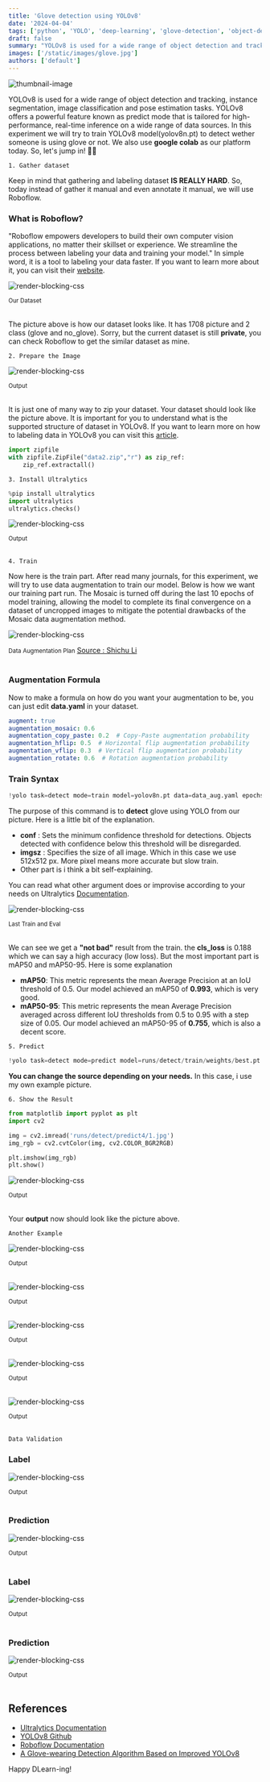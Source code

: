 ```yaml
---
title: 'Glove detection using YOLOv8'
date: '2024-04-04'
tags: ['python', 'YOLO', 'deep-learning', 'glove-detection', 'object-detection']
draft: false
summary: "YOLOv8 is used for a wide range of object detection and tracking. In this experiment we will train YOLOv8 to detect and wether or not someone is using a glove."
images: ['/static/images/glove.jpg']
authors: ['default']
---
```



![thumbnail-image](/static/images/hand_nature.jpg)

<UnsplashPhotoInfo photoURL="https://unsplash.com/photos/persons-left-hand-on-green-leaves-during-daytime-gDvPEyC6yL0" author="V Lionel" />

YOLOv8 is used for a wide range of object detection and tracking, instance segmentation, image classification and pose estimation tasks.
YOLOv8 offers a powerful feature known as predict mode that is tailored for high-performance, real-time inference on a wide range of data sources.
In this experiment we will try to train YOLOv8 model(yolov8n.pt) to detect wether someone is using glove or not. 
We also use **google colab** as our platform today. So, let's jump in! 🤗🤩 

`1. Gather dataset`

Keep in mind that gathering and labeling dataset **IS REALLY HARD**. So, today instead of gather it manual and even annotate it manual,
we will use Roboflow. 
### What is Roboflow?
"Roboflow empowers developers to build their own computer vision applications, no matter their skillset or experience. 
We streamline the process between labeling your data and training your model." In simple word, it is a tool to labeling your data faster.
If you want to learn more about it, you can visit their [website](https://roboflow.com/about).

![render-blocking-css](/static/images/blog-glove-detection/1.png)
<div style={{ textAlign: 'center', marginTop: '-16px' }}>
  <small>Our Dataset</small>
</div>
<br />

The picture above is how our dataset looks like. It has 1708 picture and 2 class (glove and no_glove). Sorry, but the current dataset is still **private**, you can check Roboflow
to get the similar dataset as mine.

`2. Prepare the Image`

![render-blocking-css](/static/images/blog-glove-detection/2.png)
<div style={{ textAlign: 'center', marginTop: '-16px' }}>
  <small>Output</small>
</div>
<br />

It is just one of many way to zip your dataset. Your dataset should look like the picture above. It is important for you to
understand what is the supported structure of dataset in YOLOv8. If you want to learn more on how to labeling data in YOLOv8
you can visit this [article](https://medium.com/@mgupta70/computer-vision-blogs-object-detection-with-yolov8-train-your-own-custom-object-detection-model-4a0fd3aaee59).

```python
import zipfile
with zipfile.ZipFile("data2.zip","r") as zip_ref:
    zip_ref.extractall()
```

`3. Install Ultralytics`

```python
%pip install ultralytics
import ultralytics
ultralytics.checks()
```

![render-blocking-css](/static/images/blog-face-detection-count/2.png)
<div style={{ textAlign: 'center', marginTop: '-16px' }}>
  <small>Output</small>
</div>
<br />

`4. Train`

Now here is the train part. After read many journals, for this experiment, we will try to use data augmentation to train our model.
Below is how we want our training part run. The Mosaic is turned off during the last 10 epochs of model training, 
allowing the model to complete its final convergence on a dataset of uncropped images to mitigate the potential drawbacks of the Mosaic data
augmentation method. 

![render-blocking-css](/static/images/blog-glove-detection/3.png)
<div style={{ textAlign: 'center', marginTop: '-16px' }}>
  <small>Data Augmentation Plan</small>
    <a href="https://www.researchgate.net/publication/375244909_A_Glove-wearing_Detection_Algorithm_Based_on_Improved_YOLOv8" target="_blank" rel="noopener noreferrer">
    Source : Shichu Li
  </a>
</div>
<br />

### Augmentation Formula
Now to make a formula on how do you want your augmentation to be, you can just edit **data.yaml** in your dataset.

```yaml
augment: true  
augmentation_mosaic: 0.6
augmentation_copy_paste: 0.2  # Copy-Paste augmentation probability
augmentation_hflip: 0.5  # Horizontal flip augmentation probability
augmentation_vflip: 0.3  # Vertical flip augmentation probability
augmentation_rotate: 0.6  # Rotation augmentation probability
```

### Train Syntax
```python
!yolo task=detect mode=train model=yolov8n.pt data=data_aug.yaml epochs=200 imgsz=512 batch=16 workers=8 augment=True device=cuda conf=0.3
```
The purpose of this command is to **detect** glove using YOLO from our picture. Here is a little bit of the explanation.
- **conf** : Sets the minimum confidence threshold for detections. Objects detected with confidence below this threshold will be disregarded.
- **imgsz** : Specifies the size of all image. Which in this case we use 512x512 px. More pixel means more accurate but slow train.
- Other part is i think a bit self-explaining.

You can read what other argument does or improvise according to your needs on Ultralytics [Documentation](https://docs.ultralytics.com/modes/predict/#inference-arguments).

![render-blocking-css](/static/images/blog-glove-detection/4.png)
<div style={{ textAlign: 'center', marginTop: '-16px' }}>
  <small>Last Train and Eval</small>
</div>
<br />

We can see we get a **"not bad"** result from the train. the **cls_loss** is 0.188 which we can say a high accuracy (low loss). But 
the most important part is mAP50 and mAP50-95. Here is some explanation

- **mAP50**: This metric represents the mean Average Precision at an IoU threshold of 0.5. Our model achieved an mAP50 of **0.993**, which is very good.
- **mAP50-95**: This metric represents the mean Average Precision averaged across different IoU thresholds 
from 0.5 to 0.95 with a step size of 0.05. Our model achieved an mAP50-95 of **0.755**, which is also a decent score.

`5. Predict`
```python
!yolo task=detect mode=predict model=runs/detect/train/weights/best.pt data=data_aug.yaml source=1.jpg
```
**You can change the source depending on your needs.** In this case, i use my own example picture.

`6. Show the Result`
```python
from matplotlib import pyplot as plt
import cv2

img = cv2.imread('runs/detect/predict4/1.jpg')
img_rgb = cv2.cvtColor(img, cv2.COLOR_BGR2RGB)

plt.imshow(img_rgb)
plt.show()
```

![render-blocking-css](/static/images/blog-glove-detection/sample_1.png)
<div style={{ textAlign: 'center', marginTop: '-16px' }}>
  <small>Output</small>
</div>
<br />

Your **output** now should look like the picture above. 

`Another Example`

![render-blocking-css](/static/images/blog-glove-detection/sample_2.png)
<div style={{ textAlign: 'center', marginTop: '-16px' }}>
  <small>Output</small>
</div>
<br />

![render-blocking-css](/static/images/blog-glove-detection/sample_3.png)
<div style={{ textAlign: 'center', marginTop: '-16px' }}>
  <small>Output</small>
</div>
<br />

![render-blocking-css](/static/images/blog-glove-detection/sample_4.png)
<div style={{ textAlign: 'center', marginTop: '-16px' }}>
  <small>Output</small>
</div>
<br />

![render-blocking-css](/static/images/blog-glove-detection/sample_5.png)
<div style={{ textAlign: 'center', marginTop: '-16px' }}>
  <small>Output</small>
</div>
<br />

![render-blocking-css](/static/images/blog-glove-detection/sample_6.png)
<div style={{ textAlign: 'center', marginTop: '-16px' }}>
  <small>Output</small>
</div>
<br />

`Data Validation`

### Label 
![render-blocking-css](/static/images/blog-glove-detection/val_batch0_labels.jpg)
<div style={{ textAlign: 'center', marginTop: '-16px' }}>
  <small>Output</small>
</div>
<br />

### Prediction  

![render-blocking-css](/static/images/blog-glove-detection/val_batch0_pred.jpg)
<div style={{ textAlign: 'center', marginTop: '-16px' }}>
  <small>Output</small>
</div>
<br />

### Label 
![render-blocking-css](/static/images/blog-glove-detection/val_batch1_labels.jpg)
<div style={{ textAlign: 'center', marginTop: '-16px' }}>
  <small>Output</small>
</div>
<br />

### Prediction  

![render-blocking-css](/static/images/blog-glove-detection/val_batch1_pred.jpg)
<div style={{ textAlign: 'center', marginTop: '-16px' }}>
  <small>Output</small>
</div>
<br />

## References

- [Ultralytics Documentation](https://docs.ultralytics.com/modes/predict/)
- [YOLOv8 Github](https://github.com/ultralytics/ultralytics)
- [Roboflow Documentation](https://docs.roboflow.com/)
- [A Glove-wearing Detection Algorithm Based on Improved YOLOv8](https://www.researchgate.net/publication/375244909_A_Glove-wearing_Detection_Algorithm_Based_on_Improved_YOLOv8)

Happy DLearn-ing! <Twemoji emoji="clinking-beer-mugs" />
